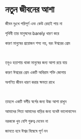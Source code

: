 # নতুন জীবনের আশা

জীবন দুঃখে পরিপূর্ণ এবং কেউ রেহাই পায় না

পৃথিবী তার মানুষদের barely ধারণ করে

কারণ মানুষের প্রয়োজন শস্য নয়, বরং ঈশ্বরের প্রেম

<p></p>

<br />

তবুও হতাশায় থাকা মানুষের জন্য আশা রয়ে যায়

কারণ ঈশ্বরের প্রেম একটি অবিরাম শক্তি জোগায়

অগণিত জীবন ধারণ করার ক্ষমতা রাখে

<p></p>

<br />

তাহলে একটি স্বর্গীয় স্বর্গের জন্য উচ্চ আশা রাখুন

আমাদের পিতা আমাদের বাড়ির জন্য যথেষ্ট ভালোবাসেন

নরককে খুব বেশি গুরুত্ব দেবেন না

জানতে হবে ঈশ্বর বিদ্বেষে পূর্ণ নন
